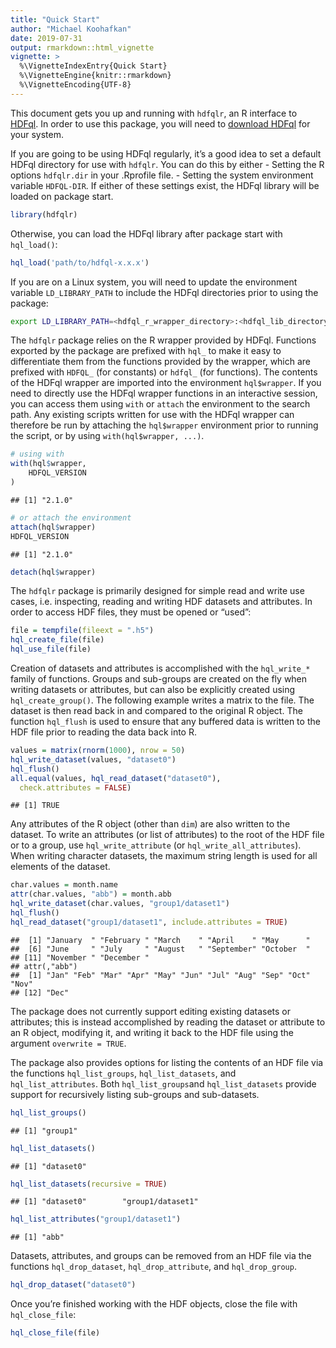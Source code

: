 ---
title: "Quick Start"
author: "Michael Koohafkan"
date: 2019-07-31
output: rmarkdown::html_vignette
vignette: >
  %\VignetteIndexEntry{Quick Start}
  %\VignetteEngine{knitr::rmarkdown}
  %\VignetteEncoding{UTF-8}
---

This document gets you up and running with `hdfqlr`, an R interface to
[HDFql](http://www.hdfql.com/). In order to use this package, you will 
need to [download HDFql](http://www.hdfql.com/#download) for your 
system. 

If you are going to be using HDFql regularly, it's a good idea to set
a default HDFql directory for use with `hdfqlr`. You can do this 
by either
 - Setting the R options `hdfqlr.dir` in your .Rprofile file.
 - Setting the system environment variable `HDFQL-DIR`.
If either of these settings exist, the HDFql library will be loaded
on package start.


```r
library(hdfqlr)
```

Otherwise, you can load the HDFql library after package start with
`hql_load()`:


```r
hql_load('path/to/hdfql-x.x.x')
```

If you are on a Linux system, you will need to update
the environment variable `LD_LIBRARY_PATH` to include the HDFql 
directories prior to using the package:


```bash
export LD_LIBRARY_PATH=<hdfql_r_wrapper_directory>:<hdfql_lib_directory>:$LD_LIBRARY_PATH
```

The `hdfqlr` package relies on the R wrapper provided by HDFql. 
Functions exported by the package are prefixed with `hql_` to 
make it easy to differentiate them from the functions provided 
by the wrapper, which are prefixed with `HDFQL_` (for constants)
or `hdfql_` (for functions). The contents of the HDFql wrapper
are imported into the environment `hql$wrapper`. If you need
to directly use the HDFql wrapper functions in an interactive 
session, you can access them using `with` or `attach` the 
environment to the search path. Any existing scripts written for
use with the HDFql wrapper can therefore be run by attaching the
`hql$wrapper` environment prior to running the script, or
by using `with(hql$wrapper, ...)`.


```r
# using with
with(hql$wrapper,
	HDFQL_VERSION
)
```

```
## [1] "2.1.0"
```

```r
# or attach the environment
attach(hql$wrapper)
HDFQL_VERSION
```

```
## [1] "2.1.0"
```

```r
detach(hql$wrapper)
```

The `hdfqlr` package is primarily designed for simple read and write use
cases, i.e. inspecting, reading and writing HDF datasets and attributes. 
In order to access HDF files, they must be opened or "used":


```r
file = tempfile(fileext = ".h5")
hql_create_file(file)
hql_use_file(file)
```
 
Creation of datasets and attributes is accomplished with the
`hql_write_*` family of functions. Groups and sub-groups are created
on the fly when writing datasets or attributes, but can also be 
explicitly created using `hql_create_group()`.
The following example writes a matrix to the file. The
dataset is then read back in and compared to the original R object.
The function `hql_flush` is used to ensure that any buffered data
is written to the HDF file prior to reading the data back into R.


```r
values = matrix(rnorm(1000), nrow = 50)
hql_write_dataset(values, "dataset0")
hql_flush()
all.equal(values, hql_read_dataset("dataset0"),
  check.attributes = FALSE)
```

```
## [1] TRUE
```

Any attributes of the R object (other than `dim`) are also
written to the dataset. To write an attributes (or list of 
attributes) to the root of the HDF file or to a group, use
`hql_write_attribute` (or `hql_write_all_attributes`). 
When writing character datasets, the maximum string length is 
used for all elements of the dataset.


```r
char.values = month.name
attr(char.values, "abb") = month.abb
hql_write_dataset(char.values, "group1/dataset1")
hql_flush()
hql_read_dataset("group1/dataset1", include.attributes = TRUE)
```

```
##  [1] "January  " "February " "March    " "April    " "May      "
##  [6] "June     " "July     " "August   " "September" "October  "
## [11] "November " "December "
## attr(,"abb")
##  [1] "Jan" "Feb" "Mar" "Apr" "May" "Jun" "Jul" "Aug" "Sep" "Oct" "Nov"
## [12] "Dec"
```

The package does not currently support editing existing datasets
or attributes; this is instead accomplished by reading the dataset
or attribute to an R object, modifying it, and writing it back to
the HDF file using the argument `overwrite = TRUE`.

The package also provides options for listing the contents of an
HDF file via the functions `hql_list_groups`, `hql_list_datasets`, and
`hql_list_attributes`. Both `hql_list_groups`and `hql_list_datasets` provide
support for recursively listing sub-groups and sub-datasets.


```r
hql_list_groups()
```

```
## [1] "group1"
```

```r
hql_list_datasets()
```

```
## [1] "dataset0"
```

```r
hql_list_datasets(recursive = TRUE)
```

```
## [1] "dataset0"        "group1/dataset1"
```

```r
hql_list_attributes("group1/dataset1")
```

```
## [1] "abb"
```

Datasets, attributes, and groups can be removed from an HDF file 
via the functions `hql_drop_dataset`, `hql_drop_attribute`, and
`hql_drop_group`.


```r
hql_drop_dataset("dataset0")
```

Once you're finished working with the HDF objects, close the file with
`hql_close_file`:


```r
hql_close_file(file)
```

